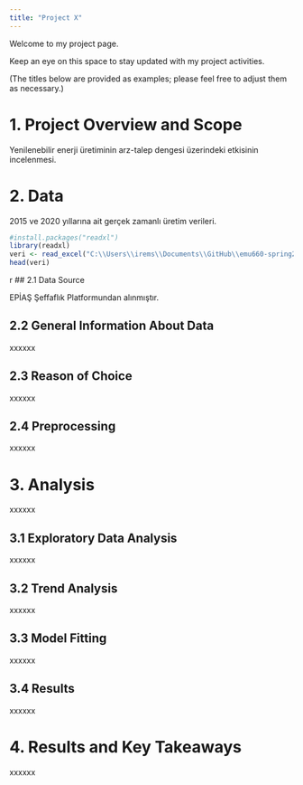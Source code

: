 ```yaml
---
title: "Project X"
---
```


Welcome to my project page.

Keep an eye on this space to stay updated with my project activities.

(The titles below are provided as examples; please feel free to adjust them as necessary.)

# 1. Project Overview and Scope

Yenilenebilir enerji üretiminin arz-talep dengesi üzerindeki etkisinin incelenmesi.

# 2. Data

2015 ve 2020 yıllarına ait gerçek zamanlı üretim verileri.

```r
#install.packages("readxl")
library(readxl)
veri <- read_excel("C:\\Users\\irems\\Documents\\GitHub\\emu660-spring2024-iremshasturk\\assets\\Gercek_Zamanli_Uretim_2020.xlsx")
head(veri)
```

{r}

## 2.1 Data Source

EPİAŞ Şeffaflık Platformundan alınmıştır.

## 2.2 General Information About Data

xxxxxx

## 2.3 Reason of Choice

xxxxxx

## 2.4 Preprocessing

xxxxxx

# 3. Analysis

xxxxxx

## 3.1 Exploratory Data Analysis

xxxxxx

## 3.2 Trend Analysis

xxxxxx

## 3.3 Model Fitting

xxxxxx

## 3.4 Results

xxxxxx

# 4. Results and Key Takeaways

xxxxxx
